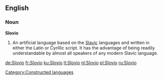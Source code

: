 ==English==
{{wikipedia}}
===Noun===
'''Slovio'''

#An artificial language based on the [[Slavic]] languages and written in either the Latin or Cyrillic script. It has the advantage of being readily understandable by almost all speakers of any modern Slavic language.

[[Category:Constructed languages]]

[[de:Slovio]]
[[fr:Slovio]]
[[ku:Slovio]]
[[lt:Slovio]]
[[nl:Slovio]]
[[pl:Slovio]]
[[ru:Slovio]]